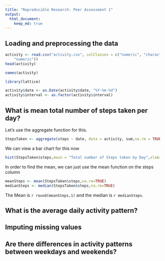 ```yaml
---
title: "Reproducible Research: Peer Assessment 1"
output: 
  html_document:
    keep_md: true
---
```



## Loading and preprocessing the data

```r
activity <- read.csv("activity.csv", colClasses = c("numeric", "character", 
    "numeric"))
head(activity)
```

```r
names(activity)
```

```r
library(lattice)

activity$date <- as.Date(activity$date, "%Y-%m-%d")
activity$interval <- as.factor(activity$interval)
```

## What is mean total number of steps taken per day?

Let's use the aggregate function for this.
```r
StepsTaken <- aggregate(steps ~ date, data = activity, sum,na.rm = TRUE)
```

We can view a bar chart for this now
```r
hist(StepsTaken$steps,main = "Total number of Steps taken by Day",xlab="Steps",ylab = "Days", col="blue")
```

In order to find the mean, we can just use the mean function on the steps column
```r
meanSteps <- mean(StepsTaken$steps,na.rm=TRUE)
medianSteps <- median(StepsTaken$steps,na.rm=TRUE)
```


The Mean is `r round(meanSteps,1)` and the median is `r medianSteps`.

## What is the average daily activity pattern?



## Imputing missing values



## Are there differences in activity patterns between weekdays and weekends?
